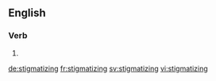==English==

===Verb===
{{head|en|present participle}}

# {{present participle of|stigmatize|lang=en|nocat=1}}

[[de:stigmatizing]]
[[fr:stigmatizing]]
[[sv:stigmatizing]]
[[vi:stigmatizing]]